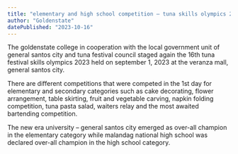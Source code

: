 ```yaml
---
title: "elementary and high school competition – tuna skills olympics 2023"
author: "Goldenstate"
datePublished: "2023-10-16"
---
```


The goldenstate college in cooperation with the local government unit of general santos city and tuna festival council staged again the 16th tuna festival skills olympics 2023 held on september 1, 2023 at the veranza mall, general santos city.

There are different competitions that were competed in the 1st day for elementary and secondary categories such as cake decorating, flower arrangement, table skirting, fruit and vegetable carving, napkin folding competition, tuna pasta salad, waiters relay and the most awaited bartending competition.

The new era university – general santos city emerged as over-all champion in the elementary category while malandag national high school was declared over-all champion in the high school category.